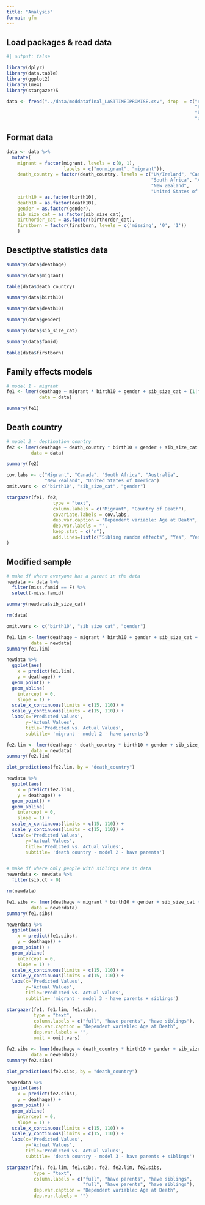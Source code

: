 ```yaml
---
title: "Analysis"
format: gfm
---
```


## Load packages & read data

```r
#| output: false

library(dplyr)
library(data.table)
library(ggplot2)
library(lme4)
library(stargazer)S

data <- fread("../data/moddatafinal_LASTTIMEIPROMISE.csv", drop  = c("ego",
                                                                     "birth_country",
                                                                     "birth_year",
                                                                     "death_year"))

```

## Format data

```r
data <- data %>% 
  mutate(
    migrant = factor(migrant, levels = c(0, 1),
                     labels = c("nonmigrant", "migrant")),
    death_country = factor(death_country, levels = c("UK/Ireland", "Canada",
                                                     "South Africa", "Australia",
                                                     "New Zealand",
                                                     "United States of America")),
    birth10 = as.factor(birth10),
    death10 = as.factor(death10),
    gender = as.factor(gender),
    sib_size_cat = as.factor(sib_size_cat),
    birthorder_cat = as.factor(birthorder_cat),
    firstborn = factor(firstborn, levels = c('missing', '0', '1'))
    )
```

## Desctiptive statistics data

```r
summary(data$deathage)
```

```r
summary(data$migrant)
```

```r
table(data$death_country)
```

```r
summary(data$birth10)
```

```r
summary(data$death10)
```

```r
summary(data$gender)
```

```r
summary(data$sib_size_cat)
```

```r
summary(data$famid)
```

```r
table(data$firstborn)
```

## Family effects models

```r

# model 1 - migrant
fe1 <- lmer(deathage ~ migrant * birth10 + gender + sib_size_cat + (1|famid),
            data = data) 

summary(fe1)

```


## Death country

```r

# model 2 - destination country
fe2 <- lmer(deathage ~ death_country * birth10 + gender + sib_size_cat + (1|famid),
         data = data)

summary(fe2)

```


```r

cov.labs <- c("Migrant", "Canada", "South Africa", "Australia", 
              "New Zealand", "United States of America")
omit.vars <- c("birth10", "sib_size_cat", "gender")

stargazer(fe1, fe2,
                 type = "text",
                 column.labels = c("Migrant", "Country of Death"),
                 covariate.labels = cov.labs,
                 dep.var.caption = "Dependent variable: Age at Death",
                 dep.var.labels = "",
                 keep.stat = c("n"),
                 add.lines=list(c("Sibling random effects", "Yes", "Yes"))
)


```

## Modified sample

```r


# make df where everyone has a parent in the data
newdata <- data %>% 
  filter(miss.famid == F) %>% 
  select(-miss.famid)

summary(newdata$sib_size_cat)

rm(data)


```

```r

omit.vars <- c("birth10", "sib_size_cat", "gender")

fe1.lim <- lmer(deathage ~ migrant * birth10 + gender + sib_size_cat + (1|famid),
         data = newdata) 
summary(fe1.lim)

newdata %>% 
  ggplot(aes(
    x = predict(fe1.lim),
    y = deathage)) + 
  geom_point() + 
  geom_abline(
    intercept = 0,
    slope = 1) +
  scale_x_continuous(limits = c(15, 110)) +
  scale_y_continuous(limits = c(15, 110)) +
  labs(x='Predicted Values', 
       y='Actual Values', 
       title='Predicted vs. Actual Values',
       subtitle= 'migrant - model 2 - have parents')

fe2.lim <- lmer(deathage ~ death_country * birth10 + gender + sib_size_cat + (1|famid),
         data = newdata) 
summary(fe2.lim)

plot_predictions(fe2.lim, by = "death_country") 

newdata %>% 
  ggplot(aes(
    x = predict(fe2.lim),
    y = deathage)) + 
  geom_point() + 
  geom_abline(
    intercept = 0,
    slope = 1) +
  scale_x_continuous(limits = c(15, 110)) +
  scale_y_continuous(limits = c(15, 110)) +
  labs(x='Predicted Values', 
       y='Actual Values', 
       title='Predicted vs. Actual Values',
       subtitle= 'death country - model 2 - have parents')



```

```r

# make df where only people with siblings are in data
newerdata <- newdata %>% 
  filter(sib.ct > 0)

rm(newdata)

```

```r

fe1.sibs <- lmer(deathage ~ migrant * birth10 + gender + sib_size_cat + (1|famid),
         data = newerdata) 
summary(fe1.sibs)

newerdata %>% 
  ggplot(aes(
    x = predict(fe1.sibs),
    y = deathage)) + 
  geom_point() + 
  geom_abline(
    intercept = 0,
    slope = 1) +
  scale_x_continuous(limits = c(15, 110)) +
  scale_y_continuous(limits = c(15, 110)) +
  labs(x='Predicted Values', 
       y='Actual Values', 
       title='Predicted vs. Actual Values',
       subtitle= 'migrant - model 3 - have parents + siblings')

stargazer(fe1, fe1.lim, fe1.sibs,
          type = "text",
          column.labels = c("full", "have parents", "have siblings"),
          dep.var.caption = "Dependent variable: Age at Death",
          dep.var.labels = "",
          omit = omit.vars)

fe2.sibs <- lmer(deathage ~ death_country * birth10 + gender + sib_size_cat + (1|famid),
         data = newerdata) 
summary(fe2.sibs)

plot_predictions(fe2.sibs, by = "death_country")

newerdata %>% 
  ggplot(aes(
    x = predict(fe2.sibs),
    y = deathage)) + 
  geom_point() + 
  geom_abline(
    intercept = 0,
    slope = 1) +
  scale_x_continuous(limits = c(15, 110)) +
  scale_y_continuous(limits = c(15, 110)) +
  labs(x='Predicted Values', 
       y='Actual Values', 
       title='Predicted vs. Actual Values',
       subtitle= 'death country - model 3 - have parents + siblings')

stargazer(fe1, fe1.lim, fe1.sibs, fe2, fe2.lim, fe2.sibs,
          type = "text",
          column.labels = c("full", "have parents", "have siblings",
                            "full", "have parents", "have siblings"),
          dep.var.caption = "Dependent variable: Age at Death",
          dep.var.labels = "")


```

